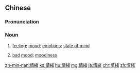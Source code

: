 {{also|情绪}}
==Chinese==
{{zh-forms|s=情绪}}

===Pronunciation===
{{zh-pron
|m=qíngxù
|c=cing4 seoi5
|mn=xm,tp,kh:chêng-sū/zz:chêng-sī/qz:chêng-sǐr
|cat=n
}}

===Noun===
{{zh-noun}}

# [[feeling]]; [[mood]]; [[emotion]]s; [[state of mind]]
#: {{zh-x|情緒 波動|''to have a '''mood''' swing''}}
# [[bad]] [[mood]]; [[moodiness]]
#: {{zh-x|鬧 情緒|''to be in a bad '''mood'''''}}

{{zh-cat|Elementary}}

[[zh-min-nan:情緒]]
[[ko:情緒]]
[[hu:情緒]]
[[mg:情緒]]
[[ja:情緒]]
[[chr:情緒]]
[[zh:情緒]]